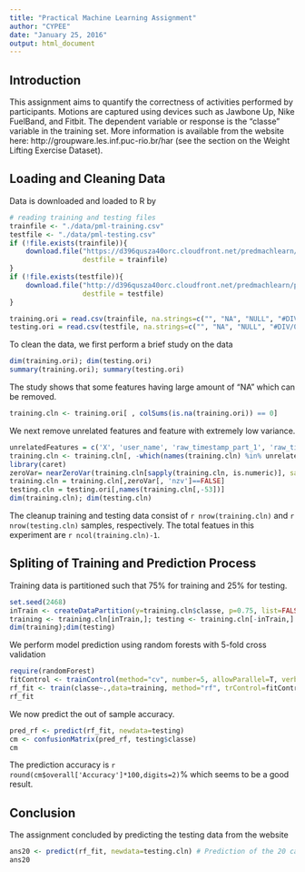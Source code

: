 ```yaml
---
title: "Practical Machine Learning Assignment"
author: "CYPEE"
date: "January 25, 2016"
output: html_document
---
```


## Introduction
This assignment aims to quantify the correctness of activities performed by participants. Motions are captured using devices such as Jawbone Up, Nike FuelBand, and Fitbit. The dependent variable or response is the "classe" variable in the training set. More information is available from the website here: http://groupware.les.inf.puc-rio.br/har (see the section on the Weight Lifting Exercise Dataset). 

## Loading and Cleaning Data

Data is downloaded and loaded to R by 
```r
# reading training and testing files
trainfile <- "./data/pml-training.csv"
testfile <- "./data/pml-testing.csv"
if (!file.exists(trainfile)){
    download.file("https://d396qusza40orc.cloudfront.net/predmachlearn/pml-training.csv",
                  destfile = trainfile)
}
if (!file.exists(testfile)){
    download.file("http://d396qusza40orc.cloudfront.net/predmachlearn/pml-testing.csv",
                  destfile = testfile)
}

training.ori = read.csv(trainfile, na.strings=c("", "NA", "NULL", "#DIV/0!"))
testing.ori = read.csv(testfile, na.strings=c("", "NA", "NULL", "#DIV/0!"))
```


To clean the data, we first perform a brief study on the data
```r
dim(training.ori); dim(testing.ori)
summary(training.ori); summary(testing.ori)
```

The study shows that some features having large amount of "NA" which can be removed. 

```r
training.cln <- training.ori[ , colSums(is.na(training.ori)) == 0]
```

We next remove unrelated features and feature with extremely low variance.
```r
unrelatedFeatures = c('X', 'user_name', 'raw_timestamp_part_1', 'raw_timestamp_part_2', 'cvtd_timestamp', 'new_window', 'num_window')
training.cln <- training.cln[, -which(names(training.cln) %in% unrelatedFeatures)]
library(caret)
zeroVar= nearZeroVar(training.cln[sapply(training.cln, is.numeric)], saveMetrics = TRUE)
training.cln = training.cln[,zeroVar[, 'nzv']==FALSE]
testing.cln = testing.ori[,names(training.cln[,-53])]
dim(training.cln); dim(testing.cln)
```
The cleanup training and testing data consist of `r nrow(training.cln)` and  `r nrow(testing.cln)` samples, respectively. The total featues in this experiment are  `r ncol(training.cln)-1`.

## Spliting of Training and Prediction Process
Training data is partitioned such that 75% for training and 25% for testing.
```r
set.seed(2468)
inTrain <- createDataPartition(y=training.cln$classe, p=0.75, list=FALSE)
training <- training.cln[inTrain,]; testing <- training.cln[-inTrain,]
dim(training);dim(testing)
```
We perform model prediction using random forests with 5-fold cross validation

```r
require(randomForest)
fitControl <- trainControl(method="cv", number=5, allowParallel=T, verbose=T)
rf_fit <- train(classe~.,data=training, method="rf", trControl=fitControl, verbose=F)
rf_fit
```
We now predict the out of sample accuracy.
```r
pred_rf <- predict(rf_fit, newdata=testing)
cm <- confusionMatrix(pred_rf, testing$classe)
cm
```
The prediction accuracy is `r round(cm$overall['Accuracy']*100,digits=2)`% which seems to be a good result.

## Conclusion
The assignment concluded by predicting the testing data from the website

```r
ans20 <- predict(rf_fit, newdata=testing.cln) # Prediction of the 20 cases provided.
ans20
```
